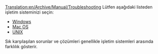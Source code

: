 [[Translation:en/Archive/Manual/Troubleshooting]]
{{en/Manual/Navigation}}
Lütfen aşağıdaki listeden işletim sisteminizi seçin:

* [[en/Archive/Manual/Troubleshooting Windows|Windows]]
* [[en/Problem/Mac|Mac OS]]
* [[en/Archive/Manual/Troubleshooting Unix|UNIX]]

Sık karşılaşılan sorunlar ve çözümleri genellikle işletim sistemleri arasında farklılık gösterir.